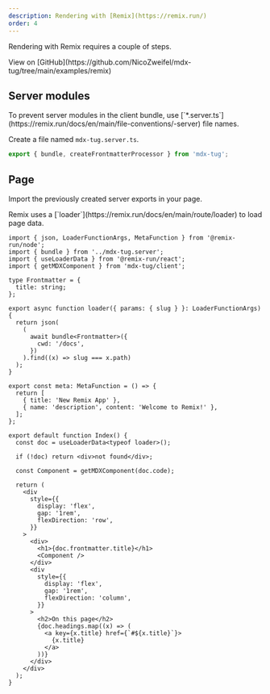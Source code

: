 ```yaml
---
description: Rendering with [Remix](https://remix.run/)
order: 4
---
```


Rendering with Remix requires a couple of steps.

<Info>
  View on
  [GitHub](https://github.com/NicoZweifel/mdx-tug/tree/main/examples/remix)
</Info>

## Server modules

<Warning>
  To prevent server modules in the client bundle, use
  [`*.server.ts`](https://remix.run/docs/en/main/file-conventions/-server) file
  names.
</Warning>

Create a file named `mdx-tug.server.ts`.

```ts
export { bundle, createFrontmatterProcessor } from 'mdx-tug';
```

## Page

Import the previously created server exports in your page.

<Info>
  Remix uses a [`loader`](https://remix.run/docs/en/main/route/loader) to load
  page data.
</Info>

```tsx
import { json, LoaderFunctionArgs, MetaFunction } from '@remix-run/node';
import { bundle } from '../mdx-tug.server';
import { useLoaderData } from '@remix-run/react';
import { getMDXComponent } from 'mdx-tug/client';

type Frontmatter = {
  title: string;
};

export async function loader({ params: { slug } }: LoaderFunctionArgs) {
  return json(
    (
      await bundle<Frontmatter>({
        cwd: '/docs',
      })
    ).find((x) => slug === x.path)
  );
}

export const meta: MetaFunction = () => {
  return [
    { title: 'New Remix App' },
    { name: 'description', content: 'Welcome to Remix!' },
  ];
};

export default function Index() {
  const doc = useLoaderData<typeof loader>();

  if (!doc) return <div>not found</div>;

  const Component = getMDXComponent(doc.code);

  return (
    <div
      style={{
        display: 'flex',
        gap: '1rem',
        flexDirection: 'row',
      }}
    >
      <div>
        <h1>{doc.frontmatter.title}</h1>
        <Component />
      </div>
      <div
        style={{
          display: 'flex',
          gap: '1rem',
          flexDirection: 'column',
        }}
      >
        <h2>On this page</h2>
        {doc.headings.map((x) => (
          <a key={x.title} href={`#${x.title}`}>
            {x.title}
          </a>
        ))}
      </div>
    </div>
  );
}
```
